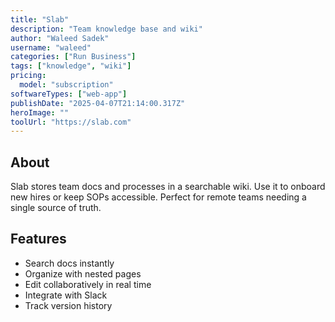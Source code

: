 ---
title: "Slab"
description: "Team knowledge base and wiki"
author: "Waleed Sadek"
username: "waleed"
categories: ["Run Business"]
tags: ["knowledge", "wiki"]
pricing:
  model: "subscription"
softwareTypes: ["web-app"]
publishDate: "2025-04-07T21:14:00.317Z"
heroImage: ""
toolUrl: "https://slab.com"
---
## About
Slab stores team docs and processes in a searchable wiki. Use it to onboard new hires or keep SOPs accessible. Perfect for remote teams needing a single source of truth.

## Features
- Search docs instantly
- Organize with nested pages
- Edit collaboratively in real time
- Integrate with Slack
- Track version history